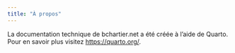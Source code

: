 ```yaml
---
title: "À propos"
---
```


La documentation technique de bchartier.net a été créée à l'aide de Quarto.
Pour en savoir plus visitez <https://quarto.org/>.
